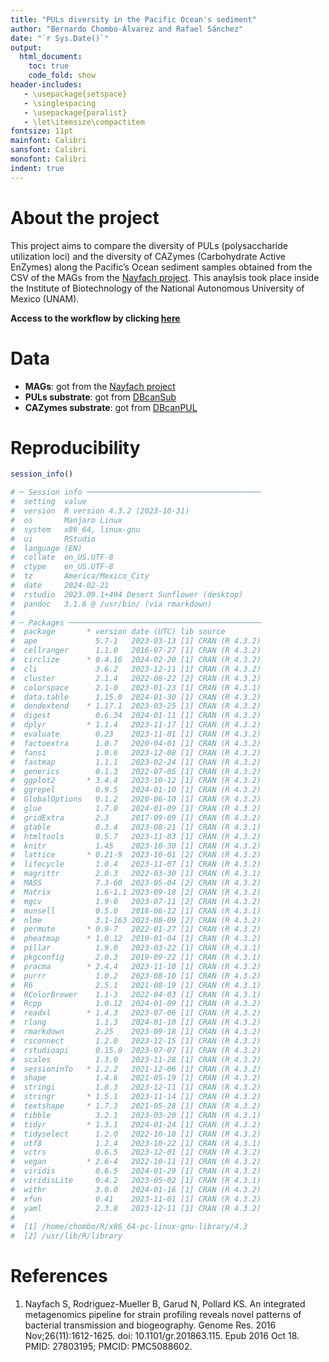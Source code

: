 ```yaml
---
title: "PULs diversity in the Pacific Ocean's sediment"
author: "Bernardo Chombo-Álvarez and Rafael Sánchez"
date: "`r Sys.Date()`"
output:
  html_document:
    toc: true
    code_fold: show
header-includes:
   - \usepackage{setspace}
   - \singlespacing
   - \usepackage{paralist}
   - \let\itemsize\compactitem
fontsize: 11pt
mainfont: Calibri
sansfont: Calibri
monofont: Calibri
indent: true
---
```


# About the project
This project aims to compare the diversity of PULs (polysaccharide utilization loci) and the diversity of CAZymes (Carbohydrate Active EnZymes) along the Pacific's Ocean sediment samples obtained from the CSV of the MAGs from the [Nayfach project](https://pubmed.ncbi.nlm.nih.gov/27803195/). This anaylsis took place inside the Institute of Biotechnology of the National Autonomous University of Mexico (UNAM).

**Access to the workflow by clicking [here](https://bernardochomboalvarez.github.io/CAZymes_PULs/Workflow.html)**

# Data

- **MAGs**: got from the [Nayfach project](https://pubmed.ncbi.nlm.nih.gov/27803195/)
- **PULs substrate**: got from [DBcanSub](https://bcb.unl.edu/static/DBCAN-PUL/dbCAN-PUL_v5_05-10-2023.xlsx)
- **CAZymes substrate**: got from [DBcanPUL](https://bcb.unl.edu/dbCAN_sub/data/fam-substrate-mapping-08252022.tsv)

# Reproducibility
```r
session_info()

# ─ Session info ───────────────────────────────────────
#  setting  value
#  version  R version 4.3.2 (2023-10-31)
#  os       Manjaro Linux
#  system   x86_64, linux-gnu
#  ui       RStudio
#  language (EN)
#  collate  en_US.UTF-8
#  ctype    en_US.UTF-8
#  tz       America/Mexico_City
#  date     2024-02-21
#  rstudio  2023.09.1+494 Desert Sunflower (desktop)
#  pandoc   3.1.6 @ /usr/bin/ (via rmarkdown)
# 
# ─ Packages ───────────────────────────────────────────
#  package       * version date (UTC) lib source
#  ape             5.7-1   2023-03-13 [1] CRAN (R 4.3.2)
#  cellranger      1.1.0   2016-07-27 [1] CRAN (R 4.3.2)
#  circlize      * 0.4.16  2024-02-20 [1] CRAN (R 4.3.2)
#  cli             3.6.2   2023-12-11 [1] CRAN (R 4.3.2)
#  cluster         2.1.4   2022-08-22 [2] CRAN (R 4.3.2)
#  colorspace      2.1-0   2023-01-23 [1] CRAN (R 4.3.1)
#  data.table      1.15.0  2024-01-30 [1] CRAN (R 4.3.2)
#  dendextend    * 1.17.1  2023-03-25 [1] CRAN (R 4.3.2)
#  digest          0.6.34  2024-01-11 [1] CRAN (R 4.3.2)
#  dplyr         * 1.1.4   2023-11-17 [1] CRAN (R 4.3.2)
#  evaluate        0.23    2023-11-01 [1] CRAN (R 4.3.2)
#  factoextra      1.0.7   2020-04-01 [1] CRAN (R 4.3.2)
#  fansi           1.0.6   2023-12-08 [1] CRAN (R 4.3.2)
#  fastmap         1.1.1   2023-02-24 [1] CRAN (R 4.3.2)
#  generics        0.1.3   2022-07-05 [1] CRAN (R 4.3.2)
#  ggplot2       * 3.4.4   2023-10-12 [1] CRAN (R 4.3.2)
#  ggrepel         0.9.5   2024-01-10 [1] CRAN (R 4.3.2)
#  GlobalOptions   0.1.2   2020-06-10 [1] CRAN (R 4.3.2)
#  glue            1.7.0   2024-01-09 [1] CRAN (R 4.3.2)
#  gridExtra       2.3     2017-09-09 [1] CRAN (R 4.3.2)
#  gtable          0.3.4   2023-08-21 [1] CRAN (R 4.3.1)
#  htmltools       0.5.7   2023-11-03 [1] CRAN (R 4.3.2)
#  knitr           1.45    2023-10-30 [1] CRAN (R 4.3.2)
#  lattice       * 0.21-9  2023-10-01 [2] CRAN (R 4.3.2)
#  lifecycle       1.0.4   2023-11-07 [1] CRAN (R 4.3.2)
#  magrittr        2.0.3   2022-03-30 [1] CRAN (R 4.3.1)
#  MASS            7.3-60  2023-05-04 [2] CRAN (R 4.3.2)
#  Matrix          1.6-1.1 2023-09-18 [2] CRAN (R 4.3.2)
#  mgcv            1.9-0   2023-07-11 [2] CRAN (R 4.3.2)
#  munsell         0.5.0   2018-06-12 [1] CRAN (R 4.3.1)
#  nlme            3.1-163 2023-08-09 [2] CRAN (R 4.3.2)
#  permute       * 0.9-7   2022-01-27 [1] CRAN (R 4.3.2)
#  pheatmap      * 1.0.12  2019-01-04 [1] CRAN (R 4.3.2)
#  pillar          1.9.0   2023-03-22 [1] CRAN (R 4.3.1)
#  pkgconfig       2.0.3   2019-09-22 [1] CRAN (R 4.3.1)
#  pracma        * 2.4.4   2023-11-10 [1] CRAN (R 4.3.2)
#  purrr           1.0.2   2023-08-10 [1] CRAN (R 4.3.2)
#  R6              2.5.1   2021-08-19 [1] CRAN (R 4.3.1)
#  RColorBrewer    1.1-3   2022-04-03 [1] CRAN (R 4.3.1)
#  Rcpp            1.0.12  2024-01-09 [1] CRAN (R 4.3.2)
#  readxl        * 1.4.3   2023-07-06 [1] CRAN (R 4.3.2)
#  rlang           1.1.3   2024-01-10 [1] CRAN (R 4.3.2)
#  rmarkdown       2.25    2023-09-18 [1] CRAN (R 4.3.2)
#  rsconnect       1.2.0   2023-12-15 [1] CRAN (R 4.3.2)
#  rstudioapi      0.15.0  2023-07-07 [1] CRAN (R 4.3.2)
#  scales          1.3.0   2023-11-28 [1] CRAN (R 4.3.2)
#  sessioninfo   * 1.2.2   2021-12-06 [1] CRAN (R 4.3.2)
#  shape           1.4.6   2021-05-19 [1] CRAN (R 4.3.2)
#  stringi         1.8.3   2023-12-11 [1] CRAN (R 4.3.2)
#  stringr       * 1.5.1   2023-11-14 [1] CRAN (R 4.3.2)
#  textshape     * 1.7.3   2021-05-28 [1] CRAN (R 4.3.2)
#  tibble          3.2.1   2023-03-20 [1] CRAN (R 4.3.1)
#  tidyr         * 1.3.1   2024-01-24 [1] CRAN (R 4.3.2)
#  tidyselect      1.2.0   2022-10-10 [1] CRAN (R 4.3.2)
#  utf8            1.2.4   2023-10-22 [1] CRAN (R 4.3.1)
#  vctrs           0.6.5   2023-12-01 [1] CRAN (R 4.3.2)
#  vegan         * 2.6-4   2022-10-11 [1] CRAN (R 4.3.2)
#  viridis         0.6.5   2024-01-29 [1] CRAN (R 4.3.2)
#  viridisLite     0.4.2   2023-05-02 [1] CRAN (R 4.3.1)
#  withr           3.0.0   2024-01-16 [1] CRAN (R 4.3.2)
#  xfun            0.41    2023-11-01 [1] CRAN (R 4.3.2)
#  yaml            2.3.8   2023-12-11 [1] CRAN (R 4.3.2)
# 
#  [1] /home/chombo/R/x86_64-pc-linux-gnu-library/4.3
#  [2] /usr/lib/R/library
```

# References
1. Nayfach S, Rodriguez-Mueller B, Garud N, Pollard KS. An integrated metagenomics pipeline for strain profiling reveals novel patterns of bacterial transmission and biogeography. Genome Res. 2016 Nov;26(11):1612-1625. doi: 10.1101/gr.201863.115. Epub 2016 Oct 18. PMID: 27803195; PMCID: PMC5088602.
